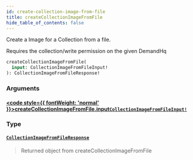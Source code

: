 ```yaml
---
id: create-collection-image-from-file
title: createCollectionImageFromFile
hide_table_of_contents: false
---
```








Create a Image for a Collection from a file.

Requires the collection/write permission on the given DemandHq

```graphql
createCollectionImageFromFile(
  input: CollectionImageFromFileInput!
): CollectionImageFromFileResponse!
```


### Arguments

#### [<code style={{ fontWeight: 'normal' }}>createCollectionImageFromFile.<b>input</b></code>](#)<Bullet />[`CollectionImageFromFileInput!`](/demand/api/graphql-admin/reference/inputs/collection-image-from-file-input) <Badge class="secondary" text="non-null"/> <Badge class="secondary" text="input"/>
> 
> 

### Type

#### [`CollectionImageFromFileResponse`](/demand/api/graphql-admin/reference/objects/collection-image-from-file-response) <Badge class="secondary" text="object"/>
> Returned object from createCollectionImageFromFile
> 





